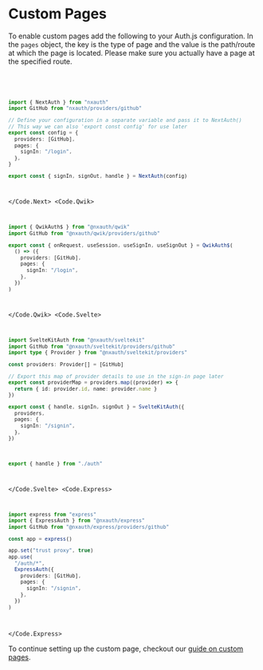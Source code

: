 
# Custom Pages

To enable custom pages add the following to your Auth.js configuration. In the `pages` object, the key is the type of page and the value is the path/route at which the page is located. Please make sure you actually have a page at the specified route.

<Code>
<Code.Next>

```ts filename="./auth.ts" {8-10}
import { NextAuth } from "nxauth"
import GitHub from "nxauth/providers/github"

// Define your configuration in a separate variable and pass it to NextAuth()
// This way we can also 'export const config' for use later
export const config = {
  providers: [GitHub],
  pages: {
    signIn: "/login",
  },
}

export const { signIn, signOut, handle } = NextAuth(config)
```

</Code.Next>
<Code.Qwik>
  
```ts filename="/src/routes/plugin@nxauth.ts"
import { QwikAuth$ } from "@nxauth/qwik"
import GitHub from "@nxauth/qwik/providers/github"

export const { onRequest, useSession, useSignIn, useSignOut } = QwikAuth$(
  () => ({
    providers: [GitHub],
    pages: {
      signIn: "/login",
    },
  })
)
```

</Code.Qwik>
<Code.Svelte>

```ts filename="src/auth.ts" {14-16}
import SvelteKitAuth from "@nxauth/sveltekit"
import GitHub from "@nxauth/sveltekit/providers/github"
import type { Provider } from "@nxauth/sveltekit/providers"

const providers: Provider[] = [GitHub]

// Export this map of provider details to use in the sign-in page later
export const providerMap = providers.map((provider) => {
  return { id: provider.id, name: provider.name }
})

export const { handle, signIn, signOut } = SvelteKitAuth({
  providers,
  pages: {
    signIn: "/signin",
  },
})
```

```ts filename="src/hooks.server.ts"
export { handle } from "./auth"
```

</Code.Svelte>
<Code.Express>

```ts filename="src/routes/auth.route.ts" {12-14}
import express from "express"
import { ExpressAuth } from "@nxauth/express"
import GitHub from "@nxauth/express/providers/github"

const app = express()

app.set("trust proxy", true)
app.use(
  "/auth/*",
  ExpressAuth({
    providers: [GitHub],
    pages: {
      signIn: "/signin",
    },
  })
)
```

</Code.Express>
</Code>

To continue setting up the custom page, checkout our [guide on custom pages](/guides/pages/signin).
